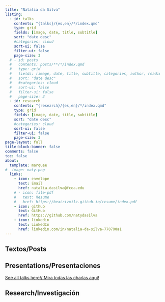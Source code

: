 ```yaml
---
title: "Natalia da Silva"
listing:
  - id: talks
    contents: "{talks}/{es,en}/*/index.qmd"
    type: grid
    fields: [image, date, title, subtitle]
    sort: "date desc"
    #categories: cloud
    sort-ui: false
    filter-ui: false
    page-size: 3
  # - id: posts
  #   contents: posts/**/*/index.qmd
  #   type: grid
  #   fields: [image, date, title, subtitle, categories, author, reading-time]  
  #   sort: "date desc"
  #   #categories: cloud
  #   sort-ui: false
  #   filter-ui: false
  #   page-size: 3
  - id: research
    contents: "{research}/{es,en}/*/index.qmd"
    type: grid
    fields: [image, date, title, subtitle]
    sort: "date desc"
    #categories: cloud
    sort-ui: false
    filter-ui: false
    page-size: 3    
page-layout: full
title-block-banner: false
comments: false
toc: false
about:
  template: marquee
#  image: naty.png
  links:
    - icon: envelope
      text: Email
      href: natalia.dasilva@fcea.edu
    # - icon: file-pdf
    #   text: Resume
    #   href: https://beatrizmilz.github.io/resume/index.pdf  
    - icon: github
      text: GitHub
      href: https://github.com/natydasilva
    - icon: linkedin
      text: LinkedIn
      href: linkedin.com/in/natalia-da-silva-770700a1   
---
```


## Textos/Posts

::: {#posts}
:::

## Presentations/Presentaciones

[ See all talks here!/ Mira todas las charlas aquí!](/talks/index.html)

::: {#talks}
:::

## Research/Investigación

::: {#research}
:::
